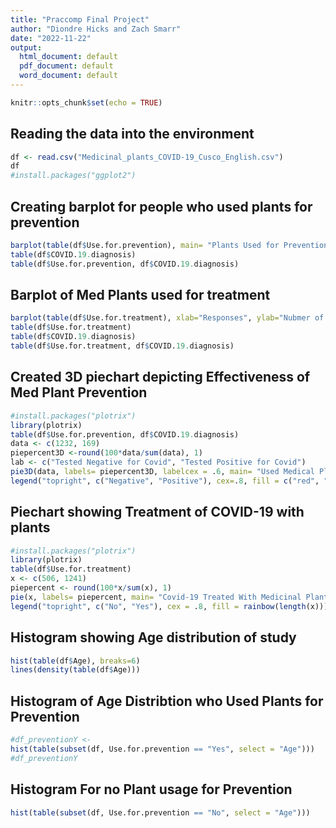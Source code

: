 ```yaml
---
title: "Praccomp Final Project"
author: "Diondre Hicks and Zach Smarr"
date: "2022-11-22"
output:
  html_document: default
  pdf_document: default
  word_document: default
---
```


```r
knitr::opts_chunk$set(echo = TRUE)
```

## Reading the data into the environment
```r
df <- read.csv("Medicinal_plants_COVID-19_Cusco_English.csv")
df
#install.packages("ggplot2")
```
## Creating barplot for people who used plants for prevention
```r
barplot(table(df$Use.for.prevention), main= "Plants Used for Prevention", ylab="Number of People", xlab ="Responses", col = c("red", "blue"))
table(df$COVID.19.diagnosis)
table(df$Use.for.prevention, df$COVID.19.diagnosis)
```
## Barplot of Med Plants used for treatment
```r
barplot(table(df$Use.for.treatment), xlab="Responses", ylab="Nubmer of Patients",main = "Patients who Used for Treatment", col=c("red","blue"), )
table(df$Use.for.treatment)
table(df$COVID.19.diagnosis)
table(df$Use.for.treatment, df$COVID.19.diagnosis)
```
## Created 3D piechart depicting Effectiveness of Med Plant Prevention
```r
#install.packages("plotrix")
library(plotrix)
table(df$Use.for.prevention, df$COVID.19.diagnosis)
data <- c(1232, 169)
piepercent3D <-round(100*data/sum(data), 1)
lab <- c("Tested Negative for Covid", "Tested Positive for Covid")
pie3D(data, labels= piepercent3D, labelcex = .6, main= "Used Medical Plants for Prevention")
legend("topright", c("Negative", "Positive"), cex=.8, fill = c("red", "light blue"))
```

## Piechart showing Treatment of COVID-19 with plants
```r
#install.packages("plotrix")
library(plotrix)
table(df$Use.for.treatment)
x <- c(506, 1241)
piepercent <- round(100*x/sum(x), 1)
pie(x, labels= piepercent, main= "Covid-19 Treated With Medicinal Plants", col= rainbow(length(x)))
legend("topright", c("No", "Yes"), cex = .8, fill = rainbow(length(x)))
```

## Histogram showing Age distribution of study
```r
hist(table(df$Age), breaks=6)
lines(density(table(df$Age)))
```

## Histogram of Age Distribtion who Used Plants for Prevention
```r
#df_preventionY <- 
hist(table(subset(df, Use.for.prevention == "Yes", select = "Age")))
#df_preventionY
```

## Histogram For no Plant usage for Prevention
```r
hist(table(subset(df, Use.for.prevention == "No", select = "Age")))
```



